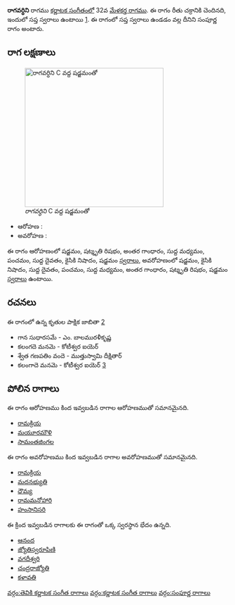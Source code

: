 {{Infobox ragam
	| name          	= రాగవర్ధిని
	| synonym	    	= 
	| mela          	= 32
	| chakra        	= రీతు
	| janaka        	= 
	| type          	= సంపూర్ణ
	| arohanam      	= {{svaraC|S|R3|G3|M1|P|D1|N2|S'}} 
	| avarohanam    	= {{svaraC|S'|N2|D1|P|M1|G3|R3|S}}
	| jeeva         	=
	| chhaya        	=
	| nyasa         	=
	| vishesha      	= 
	| equivalent  		= 
}}
{{కర్ణాటక సంగీత రాగాలు}}
'''రాగవర్ధిని''' రాగము [[కర్ణాటక సంగీతం]]లో 32వ [[మేళకర్త రాగము]]. ఈ రాగం రీతు చక్రానికి చెందినది, ఇందులో సప్త స్వరాలు ఉంటాయి [https://en.wikipedia.org/wiki/Melakarta]. ఈ రాగంలో సప్త స్వరాలు ఉండడం వల్ల దీనిని సంపూర్ణ రాగం అంటారు.


==రాగ లక్షణాలు==
[[Image:ragavardhini_kb2wiki.png|thumb|right|316px|''రాగవర్ధిని'' C వద్ద షడ్జమంతో]]

* ఆరోహణ : {{svaraC|S|R3|G3|M1|P|D1|N2|S'}} 
* అవరోహణ : {{svaraC|S'|N2|D1|P|M1|G3|R3|S}}

ఈ రాగం ఆరోహణంలో షడ్జమం, షట్శృతి రిషభం, అంతర గాంధారం, సుద్ద మధ్యమం, పంచమం, సుద్ద దైవతం, కైసికి నిషాదం, షడ్జమం [[స్వరాలు]], అవరోహణంలో షడ్జమం, కైసికి నిషాదం, సుద్ద దైవతం, పంచమం, సుద్ద మధ్యమం, అంతర గాంధారం, షట్శృతి రిషభం, షడ్జమం [[స్వరాలు]] ఉంటాయి.

==రచనలు==
ఈ రాగంలో ఉన్న కృతుల పాక్షిక జాబితా [https://github.com/ssrihari/ragavardhini/blob/master/ragas/kritis.psv]
* గాన  సుధారసమే - ఎం. బాలమురళీకృష్ణ
* కలంగదె మనమె - కోటీశ్వర ఐయెర్
* శ్వేత గణపతిం వందె - ముత్తుస్వామి దీక్షితార్
* కలంగాదె మనమె - కోటీశ్వర ఐయెర్ [http://www.karnatik.com/c1788.shtml]




==పోలిన రాగాలు==
ఈ రాగం ఆరోహణము కింద ఇవ్వబడిన రాగాల ఆరోహణముతో సమానమైనది.
* [[రామక్రియ]]
* [[మయూరమౌళి]]
* [[సామంతజింగల]]

ఈ రాగం అవరోహణము కింద ఇవ్వబడిన రాగాల అవరోహణముతో సమానమైనది.
* [[రామక్రియ]]
* [[మదనభ్యుతి]]
* [[ధౌమ్య]]
* [[రామమనోహారి]]
* [[హంసానిసరి]]

ఈ క్రింద ఇవ్వబడిన రాగాలకు ఈ రాగంతో ఒక్క స్వరస్థాన భేదం ఉన్నది.
* [[ఆనంద]]
* [[జ్యోతిస్వరూపిణి]]
* [[వగదీశ్వరి]]
* [[చంద్రరాజ్యోతి]]
* [[కళావతి]]



[[వర్గం:తెవికి కర్ణాటక సంగీత రాగాలు]]
[[వర్గం:కర్ణాటక సంగీత రాగాలు]]
[[వర్గం:సంపూర్ణ రాగాలు]]